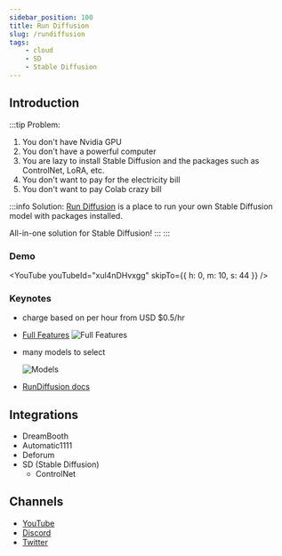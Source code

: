 ```yaml
---
sidebar_position: 100
title: Run Diffusion
slug: /rundiffusion
tags:
    - cloud
    - SD
    - Stable Diffusion
---
```



<MDXTemplate> 

## Introduction

:::tip Problem:
1. You don't have Nvidia GPU
2. You don't have a powerful computer
3. You are lazy to install Stable Diffusion and the packages such as ControlNet, LoRA, etc.
4. You don't want to pay for the electricity bill
5. You don't want to pay Colab crazy bill

:::info Solution:
[Run Diffusion](https://app.rundiffusion.com/?ref=jing49) is a place to run your own Stable Diffusion model with packages installed. 

All-in-one solution for Stable Diffusion!
:::
:::

### Demo
<YouTube youTubeId="xul4nDHvxgg" skipTo={{
    h: 0,
    m: 10,
    s: 44
}} />
</MDXTemplate>

### Keynotes
- charge based on per hour from USD $0.5/hr
- [Full Features](https://rundiffusion.com/creators-club)
    ![Full Features](/img/cloud/run_diffusion_full_features.png 'RunDiffusion full features')
- many models to select
    
    ![Models](/img/cloud/run_diffusion_models.png 'RunDiffusion has many models')
- [RunDiffusion docs](https://learn.rundiffusion.com/)

## Integrations

- DreamBooth
- Automatic1111
- Deforum
- SD (Stable Diffusion)
  - ControlNet

## Channels
- [YouTube](https://www.youtube.com/@rundiffusion)
- [Discord](https://discord.com/invite/wH6dTyBpCf)
- [Twitter](https://twitter.com/ghost)

